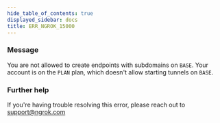 ```yaml
---
hide_table_of_contents: true
displayed_sidebar: docs
title: ERR_NGROK_15000
---
```




### Message

You are not allowed to create endpoints with subdomains on `BASE`. Your account is on the `PLAN` plan, which doesn't allow starting tunnels on `BASE`.

<ErrorDetails error="err_ngrok_15000" />

### Further help

If you're having trouble resolving this error, please reach out to [support@ngrok.com](mailto:support@ngrok.com?subject=Help%20with%20ERR_NGROK_15000)
